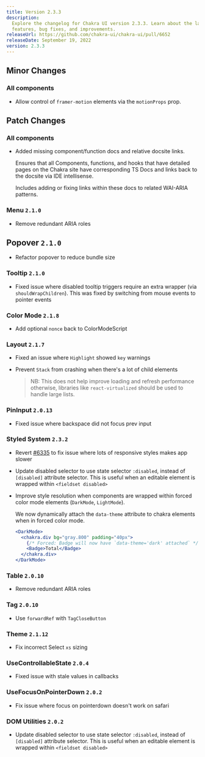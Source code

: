 ```yaml
---
title: Version 2.3.3
description:
  Explore the changelog for Chakra UI version 2.3.3. Learn about the latest
  features, bug fixes, and improvements.
releaseUrl: https://github.com/chakra-ui/chakra-ui/pull/6652
releaseDate: September 19, 2022
version: 2.3.3
---
```


## Minor Changes

### All components

- Allow control of `framer-motion` elements via the `motionProps` prop.

## Patch Changes

### All components

- Added missing component/function docs and relative docsite links.

  Ensures that all Components, functions, and hooks that have detailed pages on
  the Chakra site have corresponding TS Docs and links back to the docsite via
  IDE intellisense.

  Includes adding or fixing links within these docs to related WAI-ARIA
  patterns.

### Menu `2.1.0`

- Remove redundant ARIA roles

## Popover `2.1.0`

- Refactor popover to reduce bundle size

### Tooltip `2.1.0`

- Fixed issue where disabled tooltip triggers require an extra wrapper (via
  `shouldWrapChildren`). This was fixed by switching from mouse events to
  pointer events

### Color Mode `2.1.8`

- Add optional `nonce` back to ColorModeScript

### Layout `2.1.7`

- Fixed an issue where `Highlight` showed `key` warnings
- Prevent `Stack` from crashing when there's a lot of child elements

  > NB: This does not help improve loading and refresh performance otherwise,
  > libraries like `react-virtualized` should be used to handle large lists.

### PinInput `2.0.13`

- Fixed issue where backspace did not focus prev input

### Styled System `2.3.2`

- Revert [#6335](https://github.com/chakra-ui/chakra-ui/pull/6335/files) to fix
  issue where lots of responsive styles makes app slower

- Update disabled selector to use state selector `:disabled`, instead of
  `[disabled]` attribute selector. This is useful when an editable element is
  wrapped within `<fieldset disabled>`

- Improve style resolution when components are wrapped within forced color mode
  elements (`DarkMode`, `LightMode`).

  We now dynamically attach the `data-theme` attribute to chakra elements when
  in forced color mode.

  ```jsx live=false
  <DarkMode>
    <chakra.div bg="gray.800" padding="40px">
      {/* Forced: Badge will now have `data-theme='dark' attached` */}
      <Badge>Total</Badge>
    </chakra.div>
  </DarkMode>
  ```

### Table `2.0.10`

- Remove redundant ARIA roles

### Tag `2.0.10`

- Use `forwardRef` with `TagCloseButton`

### Theme `2.1.12`

- Fix incorrect Select `xs` sizing

### UseControllableState `2.0.4`

- Fixed issue with stale values in callbacks

### UseFocusOnPointerDown `2.0.2`

- Fix issue where focus on pointerdown doesn't work on safari

### DOM Utilities `2.0.2`

- Update disabled selector to use state selector `:disabled`, instead of
  `[disabled]` attribute selector. This is useful when an editable element is
  wrapped within `<fieldset disabled>`
